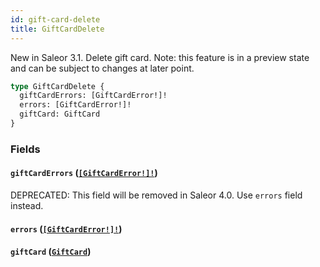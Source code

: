 ```yaml
---
id: gift-card-delete
title: GiftCardDelete
---
```


New in Saleor 3.1. Delete gift card. Note: this feature is in a preview state and can be subject to changes at later point.

```graphql
type GiftCardDelete {
  giftCardErrors: [GiftCardError!]!
  errors: [GiftCardError!]!
  giftCard: GiftCard
}
```

### Fields

#### `giftCardErrors` ([`[GiftCardError!]!`](../../../developer/api-reference/objects/gift-card-error))

<span class="badge badge--warning">DEPRECATED: This field will be removed in Saleor 4.0. Use `errors` field instead.</span>

#### `errors` ([`[GiftCardError!]!`](../../../developer/api-reference/objects/gift-card-error))

#### `giftCard` ([`GiftCard`](../../../developer/api-reference/objects/gift-card))
